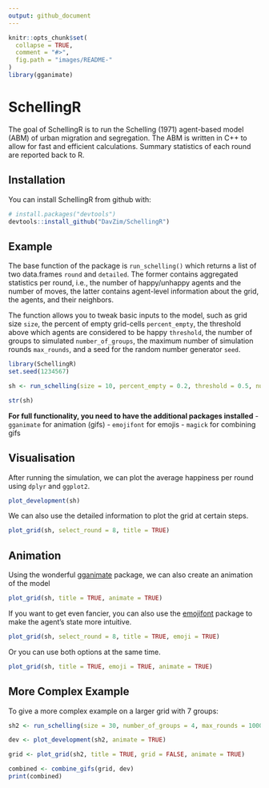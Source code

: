 ```yaml
---
output: github_document
---
```


<!-- README.md is generated from README.Rmd. Please edit that file -->

```r
knitr::opts_chunk$set(
  collapse = TRUE,
  comment = "#>", 
  fig.path = "images/README-"
)
library(gganimate)
```

# SchellingR

The goal of SchellingR is to run the Schelling (1971) agent-based model (ABM) of urban migration and segregation.
The ABM is written in C++ to allow for fast and efficient calculations.
Summary statistics of each round are reported back to R.

## Installation

You can install SchellingR from github with:

```r
# install.packages("devtools")
devtools::install_github("DavZim/SchellingR")
```

## Example

The base function of the package is `run_schelling()` which returns a list of two data.frames `round` and `detailed`.
The former contains aggregated statistics per round, i.e., the number of happy/unhappy agents and the number of moves, the latter contains agent-level information about the grid, the agents, and their neighbors.

The function allows you to tweak basic inputs to the model, such as grid size `size`, the percent of empty grid-cells `percent_empty`, the threshold above which agents are considered to be happy `threshold`, the number of groups to simulated `number_of_groups`, the maximum number of simulation rounds `max_rounds`, and a seed for the random number generator `seed`.

```r
library(SchellingR)
set.seed(1234567)

sh <- run_schelling(size = 10, percent_empty = 0.2, threshold = 0.5, number_of_groups = 2, max_rounds = 100)

str(sh)
```

**For full functionality, you need to have the additional packages installed**
- `gganimate` for animation (gifs)
- `emojifont` for emojis
- `magick` for combining gifs


## Visualisation

After running the simulation, we can plot the average happiness per round using `dplyr` and `ggplot2`.
```r
plot_development(sh)
```

We can also use the detailed information to plot the grid at certain steps.
```r
plot_grid(sh, select_round = 8, title = TRUE)
```

## Animation

Using the wonderful [gganimate](https://github.com/thomasp85/gganimate) package, we can also create an animation of the model

```r
plot_grid(sh, title = TRUE, animate = TRUE)
```

If you want to get even fancier, you can also use the [emojifont](https://CRAN.R-project.org/package=emojifont) package to make the agent's state more intuitive.

```r
plot_grid(sh, select_round = 8, title = TRUE, emoji = TRUE)
```

Or you can use both options at the same time.
```r
plot_grid(sh, title = TRUE, emoji = TRUE, animate = TRUE)
```

## More Complex Example

To give a more complex example on a larger grid with 7 groups:

```r
sh2 <- run_schelling(size = 30, number_of_groups = 4, max_rounds = 1000, seed = 1234567)

dev <- plot_development(sh2, animate = TRUE)

grid <- plot_grid(sh2, title = TRUE, grid = FALSE, animate = TRUE)

combined <- combine_gifs(grid, dev)
print(combined)
```



